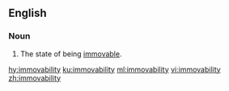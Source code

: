 ==English==
===Noun===
{{en-noun|~|immovabilities}}

# The state of being [[immovable]].

[[hy:immovability]]
[[ku:immovability]]
[[ml:immovability]]
[[vi:immovability]]
[[zh:immovability]]